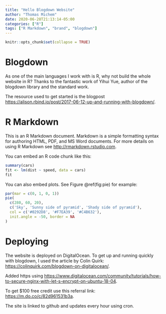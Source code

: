 ```yaml
---
title: "Hello Blogdown Website"
author: "Thomas Michem"
date: 2020-06-28T21:13:14-05:00
categories: ["R"]
tags: ["R Markdown", "brand", "blogdown"]
---
```


```r
knitr::opts_chunk$set(collapse = TRUE)
```


# Blogdown

As one of the main languages I work with is R, why not build the whole website in R? Thanks to the fantastic work of Yihui Yue, author of the blogdown library and the standard work. 

The resource used to get started is the blogpost <https://alison.rbind.io/post/2017-06-12-up-and-running-with-blogdown/>. 

# R Markdown

This is an R Markdown document. Markdown is a simple formatting syntax for authoring HTML, PDF, and MS Word documents. For more details on using R Markdown see <http://rmarkdown.rstudio.com>.

You can embed an R code chunk like this:

```r
summary(cars)
fit <- lm(dist ~ speed, data = cars)
fit
```

You can also embed plots. See Figure \@ref(fig:pie) for example:

```r
par(mar = c(0, 1, 0, 1))
pie(
  c(280, 60, 20),
  c('Sky', 'Sunny side of pyramid', 'Shady side of pyramid'),
  col = c('#0292D8', '#F7EA39', '#C4B632'),
  init.angle = -50, border = NA
)
```

# Deploying 

The website is deployed on DigitalOcean. To get up and running quickly with blogdown, I used the article by Colin Quirk: <https://colinquirk.com/blogdown-on-digitalocean/>.

Added https using <https://www.digitalocean.com/community/tutorials/how-to-secure-nginx-with-let-s-encrypt-on-ubuntu-18-04>.

To get $100 free credit use this referral link: <https://m.do.co/c/82d961531b3a>. 

The site is linked to github and updates every hour using cron.